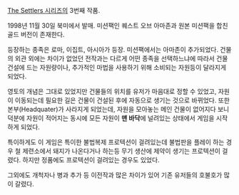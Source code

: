 [[The Settlers 시리즈]]의 3번째 작품.

1998년 11월 30일 북미에서 발매. 미션팩인 퀘스트 오브 아마존과 원본 미션팩을 합친 골드 버전이 존재한다.

등장하는 종족은 로마, 이집트, 아시아가 등장. 미션팩에서는 아마존이 추가되었다.  건물의 외관 외에는 차이가 없었던 전작과는 다르게 어떤 종족을 선택하느냐에 따라서 건물 건설에 드는 자원량이나, 추가적인 마법을 사용하기 위해 소비되는 자원등이 달라지게 되었다. 

영토의 개념은 그대로 있었지만 건물들의 위치를 유저가 마음대로 정할 수 있었고, 자원이 이동되는데 필요한 길은 건물이 건설된 후에 자동으로 생기는 것으로 바뀌었다. 또한 본부(Headquater)가 사라지게 되었는데, 자원을 모아놓는 메인 건물이 없어지다 보니 덕분에 자원이 적어지는 동시에 모든 자원이 '''맨 바닥'''에 널려있는 상태에서 게임을 시작하게 되었다.


특이하게도 이 게임은 특이한 불법복제 프로텍션이 걸려있는데 불법판을 플레이 하는 경우 철 제련소에서 돼지가 나온다거나 하는등 무기 생산에 제약이 생기는 프로텍션이 걸렸다. 하지만 정품에도 프로텍션이 걸려있는 경우도 있었다.

그외에도 개척자나 병과 추가 등 이전작과 많은 차이가 있어 기존 유저들의 호불호가 많이 갈렸다.

